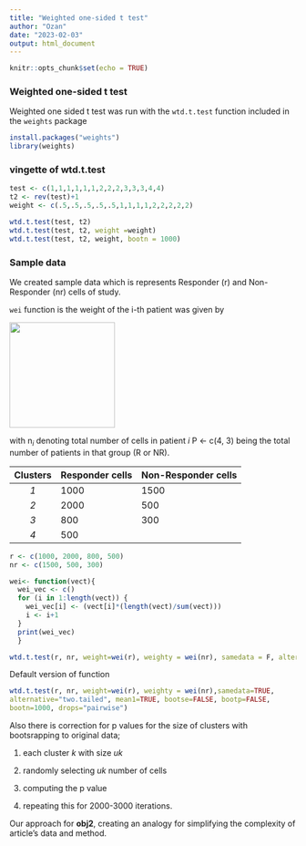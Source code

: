 ---
title: "Weighted one-sided t test"
author: "Ozan"
date: "2023-02-03"
output: html_document
---

```{r setup, include=FALSE}
knitr::opts_chunk$set(echo = TRUE)
```

### Weighted one-sided t test

Weighted one sided t test was run with the `wtd.t.test` function included in the `weights` package

```{r}
install.packages("weights")
library(weights)
```

### vingette of wtd.t.test

```{r}
test <- c(1,1,1,1,1,1,2,2,2,3,3,3,4,4)
t2 <- rev(test)+1
weight <- c(.5,.5,.5,.5,.5,1,1,1,1,2,2,2,2,2)

wtd.t.test(test, t2)
wtd.t.test(test, t2, weight =weight)
wtd.t.test(test, t2, weight, bootn = 1000)
```

### Sample data

We created sample data which is represents Responder (r) and Non-Responder (nr) cells of study.

`wei` function is the weight of the i-th patient was given by

![](images/paste-CB6D4EB5.png){width="185"}

with n~*i*~ denoting total number of cells in patient *i* P \<- c(4, 3) being the total number of patients in that group (R or NR).

| Clusters | Responder cells | Non-Responder cells |
|:--------:|:----------------|:--------------------|
|   *1*    | 1000            | 1500                |
|   *2*    | 2000            | 500                 |
|   *3*    | 800             | 300                 |
|   *4*    | 500             |                     |

```{r}
r <- c(1000, 2000, 800, 500)
nr <- c(1500, 500, 300)

wei<- function(vect){
  wei_vec <- c()
  for (i in 1:length(vect)) {
    wei_vec[i] <- (vect[i]*(length(vect)/sum(vect)))
    i <- i+1
  }
  print(wei_vec)
  }
```

```{r}
wtd.t.test(r, nr, weight=wei(r), weighty = wei(nr), samedata = F, alternative = "greater", mean1 = T, bootse = T, bootp = T, bootn = 2000)
```

Default version of function

```{r}
wtd.t.test(r, nr, weight=wei(r), weighty = wei(nr),samedata=TRUE,
alternative="two.tailed", mean1=TRUE, bootse=FALSE, bootp=FALSE,
bootn=1000, drops="pairwise")
```

Also there is correction for p values for the size of clusters with bootsrapping to original data;

1.  each cluster *k* with size *uk*

2.  randomly selecting *uk* number of cells

3.  computing the p value

4.  repeating this for 2000-3000 iterations.

Our approach for **obj2**, creating an analogy for simplifying the complexity of article's data and method.

## 
